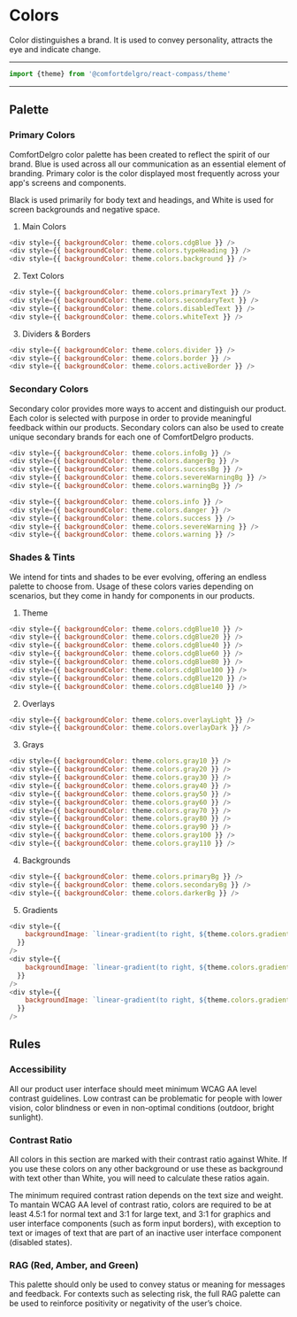
# Colors

Color distinguishes a brand. It is used to convey personality, attracts the eye and indicate change.

---

```js
import {theme} from '@comfortdelgro/react-compass/theme'
```

---

## Palette

### Primary Colors

ComfortDelgro color palette has been created to reflect the spirit of our brand. Blue is used across all our communication as an essential element of branding. Primary color is the color displayed most frequently across your app's screens and components.

Black is used primarily for body text and headings, and White is used for screen backgrounds and negative space.

1. Main Colors

<div className='flex flex-row mt-5'>
  <ColorBox color={theme.colors.cdgBlue} />
  <ColorBox color={theme.colors.typeHeading} />
  <ColorBox color={theme.colors.background} />
</div>

```js
<div style={{ backgroundColor: theme.colors.cdgBlue }} />
<div style={{ backgroundColor: theme.colors.typeHeading }} />
<div style={{ backgroundColor: theme.colors.background }} />
```

2. Text Colors

<div className='flex flex-row mt-5'>
  <ColorBox color={theme.colors.primaryText} />
  <ColorBox color={theme.colors.secondaryText} />
  <ColorBox color={theme.colors.disabledText} />
  <ColorBox color={theme.colors.whiteText} />
</div>

```js
<div style={{ backgroundColor: theme.colors.primaryText }} />
<div style={{ backgroundColor: theme.colors.secondaryText }} />
<div style={{ backgroundColor: theme.colors.disabledText }} />
<div style={{ backgroundColor: theme.colors.whiteText }} />
```

3. Dividers & Borders

<div className='flex flex-row mt-5'>
  <ColorBox color={theme.colors.divider} />
  <ColorBox color={theme.colors.border} />
  <ColorBox color={theme.colors.activeBorder} />
</div>

```js
<div style={{ backgroundColor: theme.colors.divider }} />
<div style={{ backgroundColor: theme.colors.border }} />
<div style={{ backgroundColor: theme.colors.activeBorder }} />
```

### Secondary Colors

Secondary color provides more ways to accent and distinguish our product. Each color is selected with purpose in order to provide meaningful feedback within our products. Secondary colors can also be used to create unique secondary brands for each one of ComfortDelgro products.

<div className='grid grid-rows-2 grid-cols-5 gap-0 mt-5 w-fit'>
  <ColorBox color={theme.colors.infoBg} />
  <ColorBox color={theme.colors.dangerBg} />
  <ColorBox color={theme.colors.successBg} />
  <ColorBox color={theme.colors.severeWarningBg} />
  <ColorBox color={theme.colors.warningBg} />

  <ColorBox color={theme.colors.info} />
  <ColorBox color={theme.colors.danger} />
  <ColorBox color={theme.colors.success} />
  <ColorBox color={theme.colors.severeWarning} />
  <ColorBox color={theme.colors.warning} />
</div>

```js
<div style={{ backgroundColor: theme.colors.infoBg }} />
<div style={{ backgroundColor: theme.colors.dangerBg }} />
<div style={{ backgroundColor: theme.colors.successBg }} />
<div style={{ backgroundColor: theme.colors.severeWarningBg }} />
<div style={{ backgroundColor: theme.colors.warningBg }} />

<div style={{ backgroundColor: theme.colors.info }} />
<div style={{ backgroundColor: theme.colors.danger }} />
<div style={{ backgroundColor: theme.colors.success }} />
<div style={{ backgroundColor: theme.colors.severeWarning }} />
<div style={{ backgroundColor: theme.colors.warning }} />
```

### Shades & Tints

We intend for tints and shades to be ever evolving, offering an endless palette to choose from. Usage of these colors varies depending on scenarios, but they come in handy for components in our products.

1. Theme

<div className='grid grid-rows-2 grid-cols-4 gap-0 mt-5 w-fit'>
  <ColorBox color={theme.colors.cdgBlue10} />
  <ColorBox color={theme.colors.cdgBlue20} />
  <ColorBox color={theme.colors.cdgBlue40} />
  <ColorBox color={theme.colors.cdgBlue60} />
  <ColorBox color={theme.colors.cdgBlue80} />
  <ColorBox color={theme.colors.cdgBlue100} />
  <ColorBox color={theme.colors.cdgBlue120} />
  <ColorBox color={theme.colors.cdgBlue140} />
</div>

```js
<div style={{ backgroundColor: theme.colors.cdgBlue10 }} />
<div style={{ backgroundColor: theme.colors.cdgBlue20 }} />
<div style={{ backgroundColor: theme.colors.cdgBlue40 }} />
<div style={{ backgroundColor: theme.colors.cdgBlue60 }} />
<div style={{ backgroundColor: theme.colors.cdgBlue80 }} />
<div style={{ backgroundColor: theme.colors.cdgBlue100 }} />
<div style={{ backgroundColor: theme.colors.cdgBlue120 }} />
<div style={{ backgroundColor: theme.colors.cdgBlue140 }} />
```

2. Overlays

<div className='flex flex-row mt-5'>
  <ColorBox color={theme.colors.overlayLight} />
  <ColorBox color={theme.colors.overlayDark} />
</div>

```js
<div style={{ backgroundColor: theme.colors.overlayLight }} />
<div style={{ backgroundColor: theme.colors.overlayDark }} />
```

3. Grays

<div className='grid grid-rows-3 grid-cols-4 gap-0 mt-5 w-fit'>
  <ColorBox color={{token: 'white', value: '#FFFFFF'}} />
  <ColorBox color={theme.colors.gray10} />
  <ColorBox color={theme.colors.gray20} />
  <ColorBox color={theme.colors.gray30} />
  <ColorBox color={theme.colors.gray40} />
  <ColorBox color={theme.colors.gray50} />
  <ColorBox color={theme.colors.gray60} />
  <ColorBox color={theme.colors.gray70} />
  <ColorBox color={theme.colors.gray80} />
  <ColorBox color={theme.colors.gray90} />
  <ColorBox color={theme.colors.gray100} />
  <ColorBox color={theme.colors.gray110} />
</div>

```js
<div style={{ backgroundColor: theme.colors.gray10 }} />
<div style={{ backgroundColor: theme.colors.gray20 }} />
<div style={{ backgroundColor: theme.colors.gray30 }} />
<div style={{ backgroundColor: theme.colors.gray40 }} />
<div style={{ backgroundColor: theme.colors.gray50 }} />
<div style={{ backgroundColor: theme.colors.gray60 }} />
<div style={{ backgroundColor: theme.colors.gray70 }} />
<div style={{ backgroundColor: theme.colors.gray80 }} />
<div style={{ backgroundColor: theme.colors.gray90 }} />
<div style={{ backgroundColor: theme.colors.gray100 }} />
<div style={{ backgroundColor: theme.colors.gray110 }} />
```

4. Backgrounds

<div className='flex flex-row mt-5'>
  <ColorBox color={theme.colors.primaryBg} />
  <ColorBox color={theme.colors.secondaryBg} />
  <ColorBox color={theme.colors.darkerBg} />
</div>

```js
<div style={{ backgroundColor: theme.colors.primaryBg }} />
<div style={{ backgroundColor: theme.colors.secondaryBg }} />
<div style={{ backgroundColor: theme.colors.darkerBg }} />
```

5. Gradients

<div className='flex flex-row mt-5'>
  <ColorBox color={theme.colors.gradientOrange} gradient />
  <ColorBox color={theme.colors.gradientRainbow} gradient />
  <ColorBox color={theme.colors.gradientOrangeBlue} gradient />
</div>

```js
<div style={{ 
    backgroundImage: `linear-gradient(to right, ${theme.colors.gradientOrange})`
  }}
/>
<div style={{ 
    backgroundImage: `linear-gradient(to right, ${theme.colors.gradientRainbow})`
  }}
/>
<div style={{ 
    backgroundImage: `linear-gradient(to right, ${theme.colors.gradientOrangeBlue})`
  }}
/>
```

## Rules

### Accessibility

All our product user interface should meet minimum WCAG AA level contrast guidelines. Low contrast can be problematic for people with lower vision, color blindness or even in non-optimal conditions (outdoor, bright sunlight).

### Contrast Ratio

All colors in this section are marked with their contrast ratio against White. If you use these colors on any other background or use these as background with text other than White, you will need to calculate these ratios again.

The minimum required contrast ration depends on the text size and weight. To mantain WCAG AA level of contrast ratio, colors are required to be at least 4.5:1 for normal text and 3:1 for large text, and 3:1 for graphics and user interface components (such as form input borders), with exception to text or images of text that are part of an inactive user interface component (disabled states).

### RAG (Red, Amber, and Green)

This palette should only be used to convey status or meaning for messages and feedback. For contexts such as selecting risk, the full RAG palette can be used to reinforce positivity or negativity of the user’s choice.
